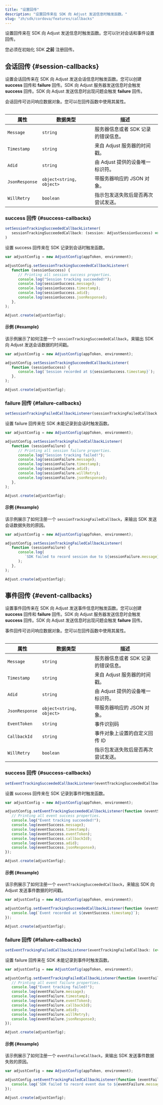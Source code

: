 ```yaml
---
title: "设置回传"
description: "设置回传来在 SDK 向 Adjust 发送信息时触发函数。"
slug: "zh/sdk/cordova/features/callbacks"
---
```


设置回传来在 SDK 向 Adjust 发送信息时触发函数。您可以针对会话和事件设置回传。

<Callout type="important">

您必须在初始化 SDK **之前** 注册回传。

</Callout>

## 会话回传 {#session-callbacks}

设置会话回传来在 SDK 向 Adjust 发送会话信息时触发函数。您可以创建 **success** 回传和 **failure** 回传。SDK 向 Adjust 服务器发送信息时会触发 **success** 回传。SDK 向 Adjust 发送信息时出现问题会触发 **failure** 回传。

会话回传可访问响应数据对象。您可以在回传函数中使用其属性。

<Table autoWidth="1,2,3">

| 属性           | 数据类型                 | 描述                                |
| -------------- | ------------------------ | ----------------------------------- |
| `Message`      | `string`                 | 服务器信息或者 SDK 记录的错误信息。 |
| `Timestamp`    | `string`                 | 来自 Adjust 服务器的时间戳。        |
| `Adid`         | `string`                 | 由 Adjust 提供的设备唯一标识符。    |
| `JsonResponse` | `object<string, object>` | 带服务器响应的 JSON 对象。          |
| `WillRetry`    | `boolean`                | 指示包发送失败后是否再次尝试发送。  |

</Table>

### success 回传 {#success-callbacks}

<CodeBlock title="方法签名">

```js
setSessionTrackingSucceededCallbackListener(
   sessionTrackingSucceededCallback: (session: AdjustSessionSuccess) => void
)
```

</CodeBlock>

设置 success 回传来在 SDK 记录到会话时触发函数。

```js
var adjustConfig = new AdjustConfig(appToken, environment);

adjustConfig.setSessionTrackingSucceededCallbackListener(
   function (sessionSuccess) {
      // Printing all session success properties.
      console.log("Session tracking succeeded!");
      console.log(sessionSuccess.message);
      console.log(sessionSuccess.timestamp);
      console.log(sessionSuccess.adid);
      console.log(sessionSuccess.jsonResponse);
   },
);

Adjust.create(adjustConfig);
```

#### 示例 {#example}

该示例展示了如何注册一个 `sessionTrackingSucceededCallback`，来输出 SDK 向 Adjust 发送会话数据的时间戳。

```js
var adjustConfig = new AdjustConfig(appToken, environment);

adjustConfig.setSessionTrackingSucceededCallbackListener(
   function (sessionSuccess) {
      console.log(`Session recorded at ${sessionSuccess.timestamp}`);
   },
);

Adjust.create(adjustConfig);
```

### failure 回传 {#failure-callbacks}

<CodeBlock title="方法签名">

```js
setSessionTrackingFailedCallbackListener(sessionTrackingFailedCallback: (session: AdjustSessionFailure) => void)
```

</CodeBlock>

设置 failure 回传来在 SDK 未能记录到会话时触发函数。

```js
var adjustConfig = new AdjustConfig(appToken, environment);

adjustConfig.setSessionTrackingFailedCallbackListener(
   function (sessionFailure) {
      // Printing all session failure properties.
      console.log("Session tracking failed!");
      console.log(sessionFailure.message);
      console.log(sessionFailure.timestamp);
      console.log(sessionFailure.adid);
      console.log(sessionFailure.willRetry);
      console.log(sessionFailure.jsonResponse);
   },
);

Adjust.create(adjustConfig);
```

#### 示例 {#example}

该示例展示了如何注册一个 `sessionTrackingFailedCallback`，来输出 SDK 发送会话数据失败的原因。

```js
var adjustConfig = new AdjustConfig(appToken, environment);

adjustConfig.setSessionTrackingFailedCallbackListener(
   function (sessionFailure) {
      console.log(
         `SDK failed to record session due to ${sessionFailure.message}`,
      );
   },
);

Adjust.create(adjustConfig);
```

## 事件回传 {#event-callbacks}

设置事件回传来在 SDK 向 Adjust 发送事件信息时触发函数。您可以创建 **success** 回传和 **failure** 回传。SDK 向 Adjust 服务器发送信息时会触发 **success** 回传。SDK 向 Adjust 发送信息时出现问题会触发 **failure** 回传。

事件回传可访问响应数据对象。您可以在回传函数中使用其属性。

<Table autoWidth="1,2,3">

| 属性           | 数据类型                 | 描述                                |
| -------------- | ------------------------ | ----------------------------------- |
| `Message`      | `string`                 | 服务器信息或者 SDK 记录的错误信息。 |
| `Timestamp`    | `string`                 | 来自 Adjust 服务器的时间戳。        |
| `Adid`         | `string`                 | 由 Adjust 提供的设备唯一标识符。    |
| `JsonResponse` | `object<string, object>` | 带服务器响应的 JSON 对象。          |
| `EventToken`   | `string`                 | 事件识别码                          |
| `CallbackId`   | `string`                 | 事件对象上设置的自定义回传 ID       |
| `WillRetry`    | `boolean`                | 指示包发送失败后是否再次尝试发送。  |

</Table>

### success 回传 {#success-callbacks}

<CodeBlock title="方法签名">

```js
setEventTrackingSucceededCallbackListener(eventTrackingSucceededCallback: (event: AdjustEventSuccess) => void)
```

</CodeBlock>

设置 success 回传来在 SDK 记录到事件时触发函数。

```js
var adjustConfig = new AdjustConfig(appToken, environment);

adjustConfig.setEventTrackingSucceededCallbackListener(function (eventSuccess) {
   // Printing all event success properties.
   console.log("Event tracking succeeded!");
   console.log(eventSuccess.message);
   console.log(eventSuccess.timestamp);
   console.log(eventSuccess.eventToken);
   console.log(eventSuccess.callbackId);
   console.log(eventSuccess.adid);
   console.log(eventSuccess.jsonResponse);
});

Adjust.create(adjustConfig);
```

#### 示例 {#example}

该示例展示了如何注册一个 `eventTrackingSucceededCallback`，来输出 SDK 向 Adjust 发送事件数据的时间戳。

```js
var adjustConfig = new AdjustConfig(appToken, environment);

adjustConfig.setEventTrackingSucceededCallbackListener(function (eventSuccess) {
   console.log(`Event recorded at ${eventSuccess.timestamp}`);
});

Adjust.create(adjustConfig);
```

### failure 回传 {#failure-callbacks}

<CodeBlock title="方法签名">

```js
setEventTrackingFailedCallbackListener(eventTrackingFailedCallback: (event: AdjustEventFailure) => void)
```

</CodeBlock>

设置 failure 回传来在 SDK 未能记录到事件时触发函数。

```js
var adjustConfig = new AdjustConfig(appToken, environment);

adjustConfig.setEventTrackingFailedCallbackListener(function (eventFailure) {
   // Printing all event failure properties.
   console.log("Event tracking failed!");
   console.log(eventFailure.message);
   console.log(eventFailure.timestamp);
   console.log(eventFailure.eventToken);
   console.log(eventFailure.callbackId);
   console.log(eventFailure.adid);
   console.log(eventFailure.willRetry);
   console.log(eventFailure.jsonResponse);
});

Adjust.create(adjustConfig);
```

#### 示例 {#example}

该示例展示了如何注册一个 `eventFailureCallback`，来输出 SDK 发送事件数据失败的原因。

```js
var adjustConfig = new AdjustConfig(appToken, environment);

adjustConfig.setEventTrackingFailedCallbackListener(function (eventFailure) {
   console.log(`SDK failed to record event due to ${eventFailure.message}`);
});

Adjust.create(adjustConfig);
```
